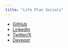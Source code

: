 ```yaml
---
title: "Life Plan Socials"
---
```


- [GitHub](https://github.com/firalim)
- [LinkedIn](https://www.linkedin.com/in/firuz-alimov/)
- [Twitter/X](https://x.com/firalim)
- [Devpost](https://devpost.com/firalim)